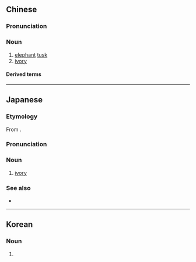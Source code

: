 ==Chinese==
{{zh-forms}}

===Pronunciation===
{{zh-pron
|m=xiàngyá
|c=zoeng6 ngaa4
|g=xiong5 nga4
|h=pfs=siong-ngà
|md=chiông-ngà
|mn=qz:chhiǔⁿ-gê/tw,xm:chhiūⁿ-gê/zz:chhiōⁿ-gêe/pn:chhiāuⁿ-gêe
|mn-t=cion6 ghê5
|w=3xxian nga
|cat=n
}}

===Noun===
{{head|zh|noun}}

# [[elephant]] [[tusk]]
# [[ivory]]

====Derived terms====
{{zh-der|象牙木|象牙貝|象牙塔|象牙婚|象牙質|象牙雕|象牙海岸|狗口長不出象牙|狗嘴裡吐不出象牙}}

{{zh-cat|Elephants|Teeth}}

----

==Japanese==
{{ja-kanjitab|ぞう|げ|yomi=o}}
{{swp|lang=ja}}

===Etymology===
From {{der|ja|zh|象牙|lit=[[elephant]] [[tusk]]|sort=そうげ'}}.

===Pronunciation===
{{ja-pron|ぞうげ|y=go|acc=0|acc2=3}}

===Noun===
{{ja-noun|ぞうげ|hhira=ざうげ}}

# [[ivory]]

===See also===
* {{ja-r|象%牙 海%岸|^ぞう%げ ^かい%がん}}

{{topics|ja|Elephants|Teeth|sort=そうげ'}}

----

==Korean==
{{ko-hanjatab|象|牙}}

===Noun===
{{ko-noun|hj|rv=|hangeul=상아}}

# {{hanja form of|상아|[[ivory]]}}